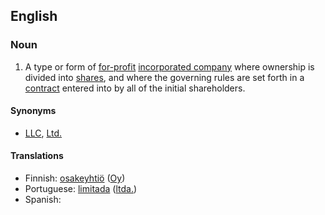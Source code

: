 {{wikipedia}}
==English==
===Noun===
{{en-noun|sg=[[limited]] [[liability]] [[company]]|limited liability companies}}

# {{legal}} A type or form of [[for-profit]] [[incorporated company]] where ownership is divided into [[share]]s, and where the governing rules are set forth in a [[contract]] entered into by all of the initial shareholders.

====Synonyms====
*[[LLC]], [[Ltd.]]

====Translations====

*Finnish: [[osakeyhtiö]] ([[Oy]])
*Portuguese: [[limitada]] ([[ltda.]])
*Spanish: {{t|es|responsabilidad limitada|f}}